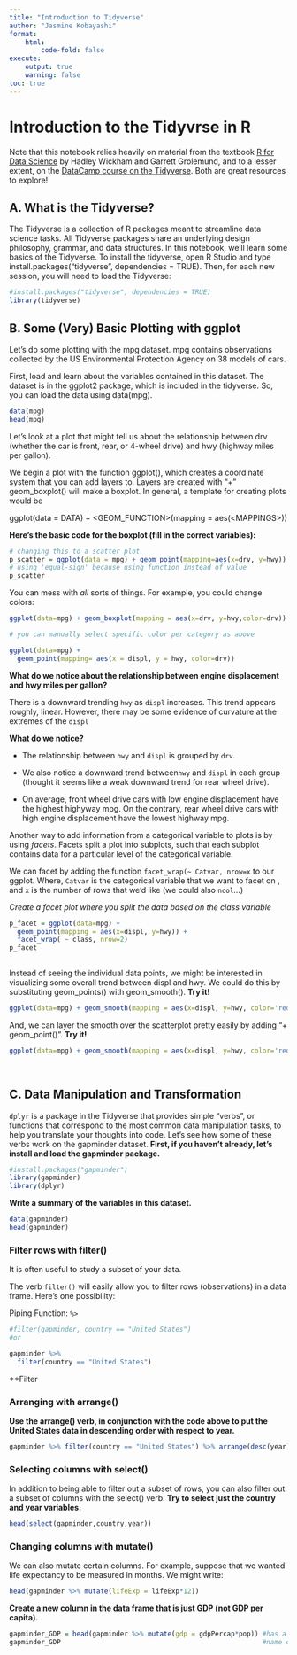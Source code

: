 ```yaml
---
title: "Introduction to Tidyverse"
author: "Jasmine Kobayashi"
format:
    html:
        code-fold: false
execute:
    output: true
    warning: false
toc: true
---
```

# Introduction to the Tidyvrse in R

Note that this notebook relies heavily on material from the textbook [R for Data Science](https://r4ds.had.co.nz/index.html) by Hadley Wickham and Garrett Grolemund, and to a lesser extent, on the [DataCamp course on the Tidyverse](https://www.datacamp.com/courses/introduction-to-the-tidyverse). Both are great resources to explore!

## A. What is the Tidyverse?

The Tidyverse is a collection of R packages meant to streamline data science tasks. All Tidyverse packages share an underlying design philosophy, grammar, and data structures. In this notebook, we'll learn some basics of the Tidyverse. To install the tidyverse, open R Studio and type install.packages("tidyverse", dependencies = TRUE). Then, for each new session, you will need to load the Tidyverse:


```r
#install.packages("tidyverse", dependencies = TRUE)
library(tidyverse)
```


## B. Some (Very) Basic Plotting with ggplot

Let's do some plotting with the mpg dataset. mpg contains observations collected by the US Environmental Protection Agency on 38 models of cars.

First, load and learn about the variables contained in this dataset. The dataset is in the ggplot2 package, which is included in the tidyverse. So, you can load the data using data(mpg).


```R
data(mpg)
head(mpg)

```

Let's look at a plot that might tell us about the relationship between drv (whether the car is front, rear, or 4-wheel drive) and hwy (highway miles per gallon).

We begin a plot with the function ggplot(), which creates a coordinate system that you can add layers to. Layers are created with "+" geom_boxplot() will make a boxplot. In general, a template for creating plots would be 

$\text{ggplot(data = DATA) + 
  <GEOM_FUNCTION>(mapping = aes(<MAPPINGS>))}$

**Here's the basic code for the boxplot (fill in the correct variables):**


```R
# changing this to a scatter plot 
p_scatter = ggplot(data = mpg) + geom_point(mapping=aes(x=drv, y=hwy))
# using 'equal-sign' because using function instead of value
p_scatter

```


You can mess with *all* sorts of things. For example, you could change colors:


```R

ggplot(data=mpg) + geom_boxplot(mapping = aes(x=drv, y=hwy,color=drv)) + scale_color_manual(values=c("#999999","#E69F00","#56B4E9"))   

# you can manually select specific color per category as above

```
```r

ggplot(data=mpg) + 
  geom_point(mapping= aes(x = displ, y = hwy, color=drv))

```


**What do we notice about the relationship between engine displacement and hwy miles per gallon?**

There is a downward trending `hwy` as `displ` increases. This trend appears roughly, linear. However, there may be some evidence of curvature at the extremes of the `displ` 


**What do we notice?**

- The relationship between `hwy` and `displ` is grouped by `drv`. 

- We also notice a downward trend between`hwy` and `displ` in each group 
 (thought it seems like a weak downward trend for rear wheel drive).
 
- On average, front wheel drive cars with low engine displacement have the highest highyway mpg. On the contrary, rear wheel drive cars with high engine displacement have the lowest highway mpg. 

Another way to add information from a categorical variable to plots is by using *facets*. Facets split a plot into subplots, such that each subplot contains data for a particular level of the categorical variable. 

We can facet by adding the function `facet_wrap(~ Catvar, nrow=x` to our ggplot. Where, `Catvar` is the categorical variable that we want to facet on , and `x` is the number of rows that we'd like (we could also `ncol`...)

*Create a facet plot where you split the data based on the class variable*


```R
p_facet = ggplot(data=mpg) + 
  geom_point(mapping = aes(x=displ, y=hwy)) +
  facet_wrap( ~ class, nrow=2)
p_facet
 
```


Instead of seeing the individual data points, we might be interested in visualizing some overall trend between displ and hwy. We could do this by substituting geom_points() with geom_smooth(). **Try it!**


```R

ggplot(data=mpg) + geom_smooth(mapping = aes(x=displ, y=hwy, color='red'))

```

And, we can layer the smooth over the scatterplot pretty easily by adding "+ geom_point()". **Try it!**


```R

ggplot(data=mpg) + geom_smooth(mapping = aes(x=displ, y=hwy, color='red')) + geom_point(mapping = aes(x=displ, y=hwy,))

              
```

## C. Data Manipulation and Transformation

`dplyr` is a package in the Tidyverse that provides simple “verbs”, or functions that correspond to the most common data manipulation tasks, to help you translate your thoughts into code. Let's see how some of these verbs work on the gapminder dataset. **First, if you haven't already, let's install and load the gapminder package.**


```R
#install.packages("gapminder")
library(gapminder)
library(dplyr)

```

**Write a summary of the variables in this dataset. **


```R
data(gapminder)
head(gapminder)

```

### Filter rows with filter()

It is often useful to study a subset of your data. 

The verb `filter()` will easily allow you to filter rows (observations) in a data frame. Here's one possibility:

Piping Function: `%>`

```R
#filter(gapminder, country == "United States")
#or

gapminder %>%
  filter(country == "United States")


```


**Filter 

### Arranging with arrange()

**Use the arrange() verb, in conjunction with the code above to put the United States data in descending order with respect to year.**


```R
gapminder %>% filter(country == "United States") %>% arrange(desc(year))

```

### Selecting columns with select()

In addition to being able to filter out a subset of rows, you can also filter out a subset of columns with the select() verb. **Try to select just the country and year variables.**


```R

head(select(gapminder,country,year))

```

### Changing columns with mutate()

We can also mutate certain columns. For example, suppose that we wanted life expectancy to be measured in months. We might write:


```R

head(gapminder %>% mutate(lifeExp = lifeExp*12))

```


**Create a new column in the data frame that is just GDP (not GDP per capita).**


```R

gapminder_GDP = head(gapminder %>% mutate(gdp = gdpPercap*pop)) #has a new column 'gdp'
gapminder_GDP                                                   #name of new a df

```


